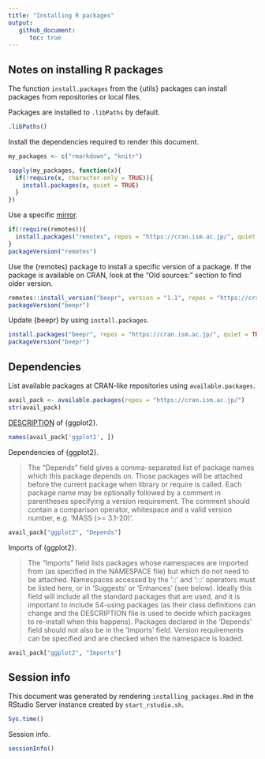 ```yaml
---
title: "Installing R packages"
output:
   github_document:
      toc: true
---
```


## Notes on installing R packages

The function `install.packages` from the {utils} packages can install packages from repositories or local files.

Packages are installed to `.libPaths` by default.

```r
.libPaths()
```

Install the dependencies required to render this document.

```r
my_packages <- c("rmarkdown", "knitr")

sapply(my_packages, function(x){
  if(!require(x, character.only = TRUE)){
    install.packages(x, quiet = TRUE)
  }
})
```

Use a specific [mirror](https://cran.r-project.org/mirrors.html).

```r
if(!require(remotes)){
  install.packages("remotes", repos = "https://cran.ism.ac.jp/", quiet = TRUE)
}
packageVersion("remotes")
```

Use the {remotes} package to install a specific version of a package. If the package is available on CRAN, look at the "Old sources:" section to find older version.

```r
remotes::install_version("beepr", version = "1.1", repos = "https://cran.ism.ac.jp/", quiet = TRUE)
packageVersion("beepr")
```

Update {beepr} by using `install.packages`.

```r
install.packages("beepr", repos = "https://cran.ism.ac.jp/", quiet = TRUE)
packageVersion("beepr")
```

## Dependencies

List available packages at CRAN-like repositories using `available.packages`.

```r
avail_pack <- available.packages(repos = "https://cran.ism.ac.jp/")
str(avail_pack)
```

[DESCRIPTION](https://cran.r-project.org/doc/manuals/R-exts.html#The-DESCRIPTION-file) of {ggplot2}.

```r
names(avail_pack['ggplot2', ])
```

Dependencies of {ggplot2}.

> The "Depends" field gives a comma-separated list of package names which this package depends on. Those packages will be attached before the current package when library or require is called. Each package name may be optionally followed by a comment in parentheses specifying a version requirement. The comment should contain a comparison operator, whitespace and a valid version number, e.g. 'MASS (>= 3.1-20)'.

```r
avail_pack["ggplot2", "Depends"]
```

Imports of {ggplot2}.

> The "Imports" field lists packages whose namespaces are imported from (as specified in the NAMESPACE file) but which do not need to be attached. Namespaces accessed by the '::' and ':::' operators must be listed here, or in 'Suggests' or 'Enhances' (see below). Ideally this field will include all the standard packages that are used, and it is important to include S4-using packages (as their class definitions can change and the DESCRIPTION file is used to decide which packages to re-install when this happens). Packages declared in the 'Depends' field should not also be in the 'Imports' field. Version requirements can be specified and are checked when the namespace is loaded.

```r
avail_pack["ggplot2", "Imports"]
```

## Session info

This document was generated by rendering `installing_packages.Rmd` in the RStudio Server instance created by `start_rstudio.sh`.

```r
Sys.time()
```

Session info.

```r
sessionInfo()
```
